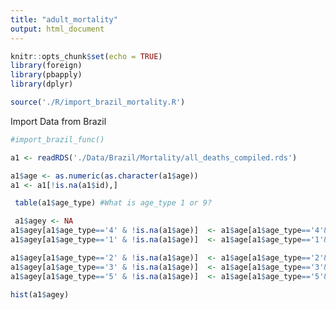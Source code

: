 ```yaml
---
title: "adult_mortality"
output: html_document
---
```


```r
knitr::opts_chunk$set(echo = TRUE)
library(foreign)
library(pbapply)
library(dplyr)

source('./R/import_brazil_mortality.R')
```

Import Data from Brazil
```r
#import_brazil_func()
```

```r
a1 <- readRDS('./Data/Brazil/Mortality/all_deaths_compiled.rds')

a1$age <- as.numeric(as.character(a1$age))
a1 <- a1[!is.na(a1$id),]

 table(a1$age_type) #What is age_type 1 or 9?

 a1$agey <- NA 
a1$agey[a1$age_type=='4' & !is.na(a1$age)]  <- a1$age[a1$age_type=='4'& !is.na(a1$age)]
a1$agey[a1$age_type=='1' & !is.na(a1$age)]  <- a1$age[a1$age_type=='1'& !is.na(a1$age)]/(24*365)

a1$agey[a1$age_type=='2' & !is.na(a1$age)]  <- a1$age[a1$age_type=='2'& !is.na(a1$age)]/365
a1$agey[a1$age_type=='3' & !is.na(a1$age)]  <- a1$age[a1$age_type=='3'& !is.na(a1$age)]/12
a1$agey[a1$age_type=='5' & !is.na(a1$age)]  <- a1$age[a1$age_type=='5'& !is.na(a1$age)]+100

hist(a1$agey)
```



